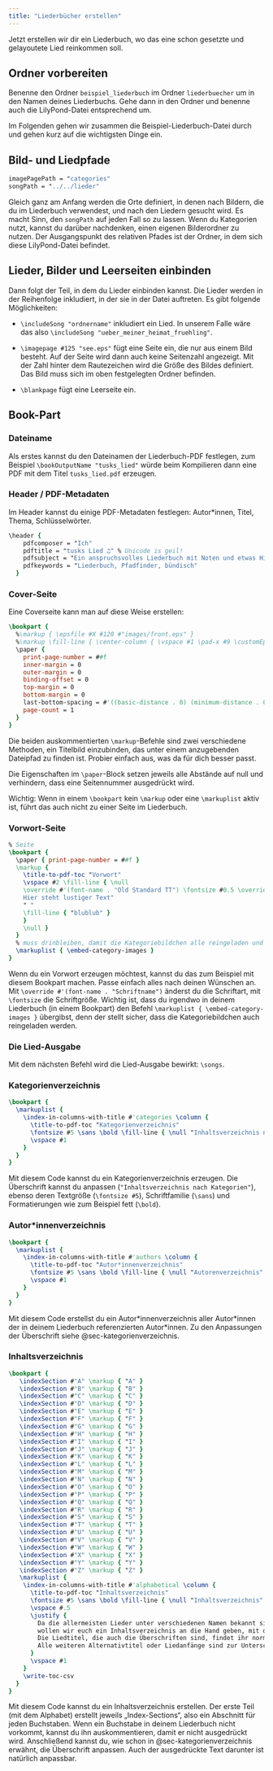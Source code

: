 ```yaml
---
title: "Liederbücher erstellen"
---
```


Jetzt erstellen wir dir ein Liederbuch, wo das eine schon gesetzte und gelayoutete Lied reinkommen soll.

## Ordner vorbereiten

Benenne den Ordner `beispiel_liederbuch` im Ordner `liederbuecher` um in den Namen deines Liederbuchs. Gehe dann in den Ordner und benenne auch die LilyPond-Datei entsprechend um.

Im Folgenden gehen wir zusammen die Beispiel-Liederbuch-Datei durch und gehen kurz auf die wichtigsten Dinge ein.

## Bild- und Liedpfade

``` lilypond
imagePagePath = "categories"
songPath = "../../lieder"
```

Gleich ganz am Anfang werden die Orte definiert, in denen nach Bildern, die du im Liederbuch verwendest, und nach den Liedern gesucht wird. Es macht Sinn, den `songPath` auf jeden Fall so zu lassen. Wenn du Kategorien nutzt, kannst du darüber nachdenken, einen eigenen Bilderordner zu nutzen. Der Ausgangspunkt des relativen Pfades ist der Ordner, in dem sich diese LilyPond-Datei befindet.

## Lieder, Bilder und Leerseiten einbinden

Dann folgt der Teil, in dem du Lieder einbinden kannst. Die Lieder werden in der Reihenfolge inkludiert, in der sie in der Datei auftreten. Es gibt folgende Möglichkeiten:

-   `\includeSong "ordnername"` inkludiert ein Lied. In unserem Falle wäre das also `\includeSong "ueber_meiner_heimat_fruehling"`.

-   `\imagepage #125 "see.eps"` fügt eine Seite ein, die nur aus einem Bild besteht. Auf der Seite wird dann auch keine Seitenzahl angezeigt. Mit der Zahl hinter dem Rautezeichen wird die Größe des Bildes definiert. Das Bild muss sich im oben festgelegten Ordner befinden.

-   `\blankpage` fügt eine Leerseite ein.

## Book-Part

### Dateiname

Als erstes kannst du den Dateinamen der Liederbuch-PDF festlegen, zum Beispiel `\bookOutputName "tusks_lied"` würde beim Kompilieren dann eine PDF mit dem Titel `tusks_lied.pdf` erzeugen.

### Header / PDF-Metadaten

Im Header kannst du einige PDF-Metadaten festlegen: Autor\*innen, Titel, Thema, Schlüsselwörter.

``` lilypond
\header {
    pdfcomposer = "Ich"
    pdftitle = "tusks Lied ♫" % Unicode is geil!
    pdfsubject = "Ein anspruchsvolles Liederbuch mit Noten und etwas Hintergrundinformationen zu den Liedern."
    pdfkeywords = "Liederbuch, Pfadfinder, bündisch"
  }
```

### Cover-Seite

Eine Coverseite kann man auf diese Weise erstellen:

``` lilypond
\bookpart {
  %\markup { \epsfile #X #120 #"images/front.eps" }
  %\markup \fill-line { \center-column { \vspace #1 \pad-x #9 \customEps #95 #"Dateiname.dt" \vspace #1 } }
  \paper {
    print-page-number = ##f
    inner-margin = 0
    outer-margin = 0
    binding-offset = 0
    top-margin = 0
    bottom-margin = 0
    last-bottom-spacing = #'((basic-distance . 0) (minimum-distance . 0) (padding . 0))
    page-count = 1
  }
}
```

Die beiden auskommentierten `\markup`-Befehle sind zwei verschiedene Methoden, ein Titelbild einzubinden, das unter einem anzugebenden Dateipfad zu finden ist. Probier einfach aus, was da für dich besser passt.

Die Eigenschaften im `\paper`-Block setzen jeweils alle Abstände auf null und verhindern, dass eine Seitennummer ausgedrückt wird.

Wichtig: Wenn in einem `\bookpart` kein `\markup` oder eine `\markuplist` aktiv ist, führt das auch nicht zu einer Seite im Liederbuch.

### Vorwort-Seite

``` lilypond
% Seite
\bookpart {
  \paper { print-page-number = ##f }
  \markup { 
    \title-to-pdf-toc "Vorwort"
    \vspace #2 \fill-line { \null
    \override #'(font-name . "Old Standard TT") \fontsize #0.5 \override #'(line-width . 115) \left-column { \justify-string #"
    Hier steht lustiger Text"
    " "
    \fill-line { "blublub" }
    }
    \null }
  }
  % muss drinbleiben, damit die Kategoriebildchen alle reingeladen und referenziert werden können:
  \markuplist { \embed-category-images }
}
```

Wenn du ein Vorwort erzeugen möchtest, kannst du das zum Beispiel mit diesem Bookpart machen. Passe einfach alles nach deinen Wünschen an. Mit `\override #'(font-name . "Schriftname")` änderst du die Schriftart, mit `\fontsize` die Schriftgröße. Wichtig ist, dass du irgendwo in deinem Liederbuch (in einem Bookpart) den Befehl `\markuplist { \embed-category-images }` übergibst, denn der stellt sicher, dass die Kategoriebildchen auch reingeladen werden.

### Die Lied-Ausgabe

Mit dem nächsten Befehl wird die Lied-Ausgabe bewirkt: `\songs`.

### Kategorienverzeichnis {#sec-kategorienverzeichnis}

``` lilypond
\bookpart {
  \markuplist {
    \index-in-columns-with-title #'categories \column {
      \title-to-pdf-toc "Kategorienverzeichnis"
      \fontsize #5 \sans \bold \fill-line { \null "Inhaltsverzeichnis nach Kategorien" \null }
      \vspace #1
    }
  }
}
```

Mit diesem Code kannst du ein Kategorienverzeichnis erzeugen. Die Überschrift kannst du anpassen (`"Inhaltsverzeichnis nach Kategorien"`), ebenso deren Textgröße (`\fontsize #5`), Schriftfamilie (`\sans`) und Formatierungen wie zum Beispiel fett (`\bold`).

### Autor\*innenverzeichnis

``` lilypond
\bookpart {
  \markuplist {
    \index-in-columns-with-title #'authors \column {
      \title-to-pdf-toc "Autor*innenverzeichnis"
      \fontsize #5 \sans \bold \fill-line { \null "Autorenverzeichnis" \null }
      \vspace #1
    }
  }
}
```

Mit diesem Code erstellst du ein Autor\*innenverzeichnis aller Autor\*innen der in deinem Liederbuch referenzierten Autor\*innen. Zu den Anpassungen der Überschrift siehe @sec-kategorienverzeichnis.

### Inhaltsverzeichnis

``` lilypond
\bookpart {
   \indexSection #"A" \markup { "A" }
   \indexSection #"B" \markup { "B" }
   \indexSection #"C" \markup { "C" }
   \indexSection #"D" \markup { "D" }
   \indexSection #"E" \markup { "E" }
   \indexSection #"F" \markup { "F" }
   \indexSection #"G" \markup { "G" }
   \indexSection #"H" \markup { "H" }
   \indexSection #"I" \markup { "I" }
   \indexSection #"J" \markup { "J" }
   \indexSection #"K" \markup { "K" }
   \indexSection #"L" \markup { "L" }
   \indexSection #"M" \markup { "M" }
   \indexSection #"N" \markup { "N" }
   \indexSection #"O" \markup { "O" }
   \indexSection #"P" \markup { "P" }
   \indexSection #"Q" \markup { "Q" }
   \indexSection #"R" \markup { "R" }
   \indexSection #"S" \markup { "S" }
   \indexSection #"T" \markup { "T" }
   \indexSection #"U" \markup { "U" }
   \indexSection #"V" \markup { "V" }
   \indexSection #"W" \markup { "W" }
   \indexSection #"X" \markup { "X" }
   \indexSection #"Y" \markup { "Y" }
   \indexSection #"Z" \markup { "Z" }
   \markuplist {
    \index-in-columns-with-title #'alphabetical \column {
      \title-to-pdf-toc "Inhaltsverzeichnis"
      \fontsize #5 \sans \bold \fill-line { \null "Inhaltsverzeichnis" \null }
      \vspace #.5
      \justify {
        Da die allermeisten Lieder unter verschiedenen Namen bekannt sind,
        wollen wir euch ein Inhaltsverzeichnis an die Hand geben, mit dem ihr hoffentlich auf verschiedene Arten fündig werdet.
        Die Liedtitel, die auch die Überschriften sind, findet ihr normal gedruckt.
        Alle weiteren Alternativtitel oder Liedanfänge sind zur Unterscheidung kursiv gedruckt.
      }
      \vspace #1
    }
    \write-toc-csv
  }
}
```

Mit diesem Code kannst du ein Inhaltsverzeichnis erstellen. Der erste Teil (mit dem Alphabet) erstellt jeweils „Index-Sections“, also ein Abschnitt für jeden Buchstaben. Wenn ein Buchstabe in deinem Liederbuch nicht vorkommt, kannst du ihn auskommentieren, damit er nicht ausgedrückt wird. Anschließend kannst du, wie schon in @sec-kategorienverzeichnis erwähnt, die Überschrift anpassen. Auch der ausgedrückte Text darunter ist natürlich anpassbar.
